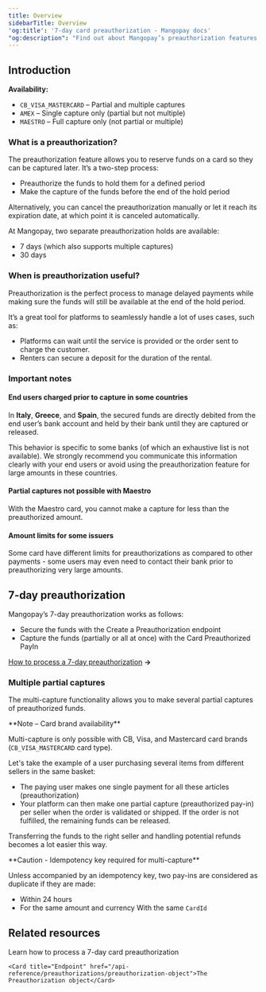 ```yaml
---
title: Overview
sidebarTitle: Overview
'og:title': '7-day card preauthorization - Mangopay docs'
"og:description": "Find out about Mangopay’s preauthorization features to reserve funds on a card to be captured later, with 7-day or 30-day options."
---
```



## Introduction

**Availability:** 
- `CB_VISA_MASTERCARD` – Partial and multiple captures
- `AMEX` – Single capture only (partial but not multiple)
- `MAESTRO` – Full capture only (not partial or multiple)

### What is a preauthorization?

The preauthorization feature allows you to reserve funds on a card so they can be captured later. It’s a two-step process:

-   Preauthorize the funds to hold them for a defined period
-   Make the capture of the funds before the end of the hold period

Alternatively, you can cancel the preauthorization manually or let it reach its expiration date, at which point it is canceled automatically.

At Mangopay, two separate preauthorization holds are available:

-   7 days (which also supports multiple captures)
-   30 days

### When is preauthorization useful?

Preauthorization is the perfect process to manage delayed payments while making sure the funds will still be available at the end of the hold period.

It’s a great tool for platforms to seamlessly handle a lot of uses cases, such as:

-   Platforms can wait until the service is provided or the order sent to charge the customer.
-   Renters can secure a deposit for the duration of the rental.

### Important notes

#### End users charged prior to capture in some countries

In **Italy**, **Greece**, and **Spain**, the secured funds are directly debited from the end user’s bank account and held by their bank until they are captured or released.

This behavior is specific to some banks (of which an exhaustive list is not available). We strongly recommend you communicate this information clearly with your end users or avoid using the preauthorization feature for large amounts in these countries.

#### Partial captures not possible with Maestro

With the Maestro card, you cannot make a capture for less than the preauthorized amount.

#### Amount limits for some issuers

Some card <Issuer content="issuers" /> have different limits for preauthorizations as compared to other payments - some users may even need to contact their bank prior to preauthorizing very large amounts.

## 7-day preauthorization

Mangopay’s 7-day preauthorization works as follows:

-   Secure the funds with the Create a Preauthorization endpoint
-   Capture the funds (partially or all at once) with the Card Preauthorized PayIn

<a href="/guides/payment-methods/card/preauthorization/how-to" target="_blank">How to process a 7-day preauthorization</a> **&rarr;**

### Multiple partial captures

The multi-capture functionality allows you to make several partial captures of preauthorized funds.

<Note>
**Note – Card brand availability** 

Multi-capture is only possible with CB, Visa, and Mastercard card brands (`CB_VISA_MASTERCARD` card type).
</Note>

Let's take the example of a user purchasing several items from different sellers in the same basket:

- The paying user makes one single payment for all these articles (preauthorization)
- Your platform can then make one partial capture (preauthorized pay-in) per seller when the order is validated or shipped. If the order is not fulfilled, the remaining funds can be released.

Transferring the funds to the right seller and handling potential refunds becomes a lot easier this way.

<Warning>
**Caution - Idempotency key required for multi-capture** 

Unless accompanied by an idempotency key, two pay-ins are considered as duplicate if they are made: 
- Within 24 hours 
- For the same amount and currency With the same `CardId`
</Warning>

## Related resources  

<CardGroup col={2}> 
    <Card title="How to" href="/guides/payment-methods/card/preauthorization/how-to">Learn how to process a 7-day card preauthorization</Card>

    <Card title="Endpoint" href="/api-reference/preauthorizations/preauthorization-object">The Preauthorization object</Card>  
</CardGroup>
